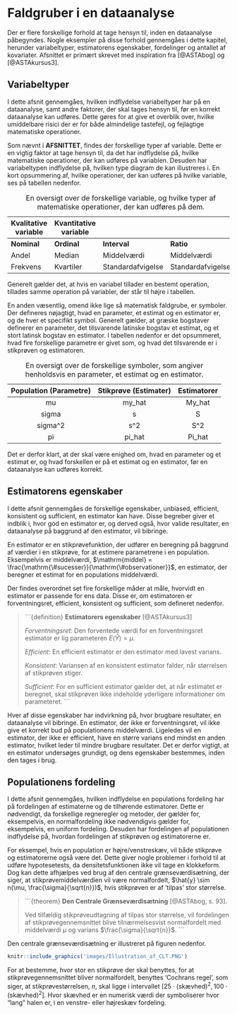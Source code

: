 # Faldgruber i en dataanalyse

Der er flere forskellige forhold at tage hensyn til, inden en dataanalyse påbegyndes. Nogle eksempler på disse forhold gennemgåes i dette kapitel, herunder variabeltyper, estimatorens egenskaber, fordelinger og antallet af kovariater. Afsnittet er primært skrevet med inspiration fra [@ASTAbog] og [@ASTAkursus3].

## Variabeltyper

I dette afsnit gennemgåes, hvilken indflydelse variabeltyper har på en dataanalyse, samt andre faktorer, der skal tages hensyn til, før en korrekt dataanalyse kan udføres. Dette gøres for at give et overblik over, hvilke umiddelbare risici der er for både almindelige tastefejl, og fejlagtige matematiske operationer.

Som nævnt i __AFSNITTET__, findes der forskellige typer af variable. Dette er en vigtig faktor at tage hensyn til, da det har indflydelse på, hvilke matematiske operationer, der kan udføres på variablen. Desuden har variabeltypen indflydelse på, hvilken type diagram de kan illustreres i. En kort opsummering af, hvilke operationer, der kan udføres på hvilke variable, ses på tabellen nedenfor.

Table: En oversigt over de forskellige variable, og hvilke typer af matematiske operationer, der kan udføres på dem.

|  Kvalitative variable   |      Kvantitative variable           ||
|-------------|-----------|-------------------|-------------------|
| __Nominal__ |__Ordinal__| __Interval__      | __Ratio__         |
|    Andel    |   Median  | Middelværdi       | Middelværdi       |
|   Frekvens  | Kvartiler | Standardafvigelse | Standardafvigelse |

Generelt gælder det, at hvis en variabel tillader en bestemt operation, tillades samme operation på variabler, der står til højre i tabellen.

En anden væsentlig, omend ikke lige så matematisk faldgrube, er symboler. Der defineres nøjagtigt, hvad en parameter, et estimat og en estimator er, og de hver et specifikt symbol. Generelt gælder, at græske bogstaver definerer en parameter, det tilsvarende latinske bogstav et estimat, og et stort latinsk bogstav en estimator. I tabellen nedenfor er det opsummeret, hvad fire forskellige parametre er givet som, og hvad det tilsvarende er i stikprøven og estimatoren.

Table: En oversigt over de forskellige symboler, som angiver henholdsvis en parameter, et estimat og en estimator.

| Population (Parametre) | Stikprøve (Estimater) | Estimatorer |
|:-----------:|:---------:|:---------:|
|        mu   |   my_hat  |   My_hat  |
|   sigma     |     s     |     S     |
|  sigma^2    |    s^2    |    S^2    |
|      pi     |   pi_hat  |   Pi_hat  |

Det er derfor klart, at der skal være enighed om, hvad en parameter og et estimat er, og hvad forskellen er på et estimat og en estimator, før en dataanalyse kan udføres korrekt.


## Estimatorens egenskaber

I dette afsnit gennemgåes de forskellige egenskaber, unbiased, efficient, konsistent og sufficient, en estimator kan have. Disse begreber giver et indblik i, hvor god en estimator er, og derved også, hvor valide resultater, en dataanalyse på baggrund af den estimator, vil bibringe.

En estimator er en stikprøvefunktion, der udfører en beregning på baggrund af værdier i en stikprøve, for at estimere parametrene i en population. Eksempelvis er middelværdi, $\mathrm{middel} = \frac{\mathrm{\#sucesser}}{\mathrm{\#observationer}}$, en estimator, der beregner et estimat for en populations middelværdi.

Der findes overordnet set fire forskellige måder at måle, hvorvidt en estimator er passende for ens data. Disse er, om estimatoren er forventningsret, efficient, konsistent og sufficient, som defineret nedenfor. 

>```{definition}
>__Estimatorers egenskaber__ [@ASTAkursus3]
>
> _Forventningsret_: Den forventede værdi for en forventningsret estimator er lig parameteren $E(\hat{Y}) = \mu$.
>
> _Efficient_: En efficient estimator er den estimator med lavest varians.
>
> _Konsistent_: Variansen af en konsistent estimator falder, når størrelsen af stikprøven stiger.
>
> _Sufficient_: For en sufficient estimator gælder det, at når estimatet er beregnet, skal stikprøven ikke indeholde yderligere informationer om parameteret.
> ```

Hver af disse egenskaber har indvirkning på, hvor brugbare resultater, en dataanalyse vil bibringe. En estimator, der ikke er forventningsret, vil ikke give et korrekt bud på populationens middelværdi. Ligeledes vil en estimator, der ikke er efficient, have en større varians end mindst en anden estimator, hvilket leder til mindre brugbare resultater. Det er derfor vigtigt, at en estimator undersøges grundigt, og dens egenskaber bestemmes, inden den tages i brug.

## Populationens fordeling

I dette afsnit gennemgåes, hvilken indflydelse en populations fordeling har på fordelingen af estimaterne og de tilhørende estimatorer. Dette er nødvendigt, da forskellige regneregler og metoder, der gælder for, eksempelvis, en normalfordeling ikke nødvendigvis gælder for, eksempelvis, en uniform fordeling. Desuden har fordelingen af populationen indflydelse på, hvordan fordelingen af stikprøven og estimatorerne er.

For eksempel, hvis en population er højre/venstreskæv, vil både stikprøve og estimatorerne også være det. Dette giver nogle problemer i forhold til at udføre hypotesetests, da densitetsfunktionen ikke vil tage en klokkeform. Dog kan dette afhjælpes ved brug af den centrale grænseværdisætning, der siger, at stikprøvemiddelværdien vil være normalfordelt, $\hat{y} \sim n(\mu, \frac{\sigma}{\sqrt{n}})$, hvis stikprøven er af 'tilpas' stor størrelse.

>```{theorem}
>__Den Centrale Grænseværdisætning__ [@ASTAbog, s. 93].
>
> Ved tilfældig stikprøveudtagning af tilpas stor størrelse, vil fordelingen af stikprøvegennemsnittet blive tilnærmelsesvist normalfordelt med middelværdi $\mu$ og varians $\frac{\sigma}{\sqrt{n}}$.
>```

Den centrale grænseværdisætning er illustreret på figuren nedenfor.

```r
knitr::include_graphics('images/Illustration_af_CLT.PNG')
```

For at bestemme, hvor stor en stikprøve der skal benyttes, for at stikprøvegennemsnittet bliver normalfordelt, benyttes 'Cochrans regel', som siger, at stikprøvestørrelsen, $n$, skal ligge i intervallet $[25 \cdot (\mathrm{skævhed})^2, 100 \cdot (\mathrm{skævhed})^2]$. Hvor skævhed er en numerisk værdi der symboliserer hvor "lang" halen er, i en venstre- eller højreskæv fordeling. 





